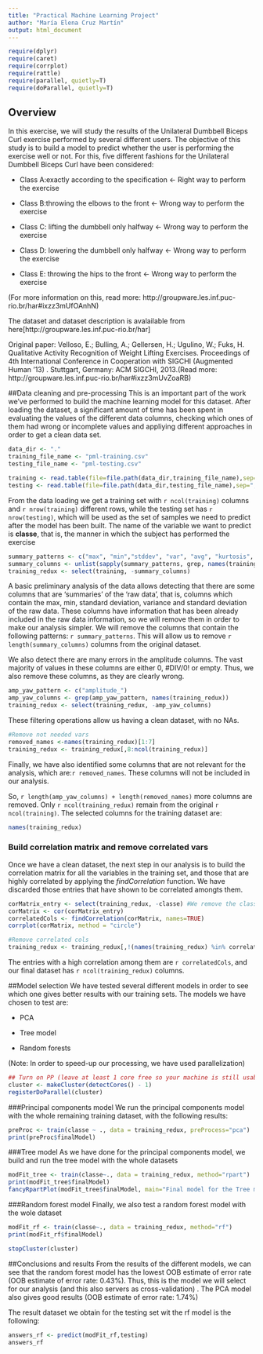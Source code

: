 ```yaml
---
title: "Practical Machine Learning Project"
author: "María Elena Cruz Martín"
output: html_document
---
```

```r
require(dplyr)
require(caret)
require(corrplot)
require(rattle)
require(parallel, quietly=T)
require(doParallel, quietly=T)
```

## Overview
In this exercise, we will study the results of the Unilateral Dumbbell Biceps Curl exercise performed by several different users. The objective of this study is to build a model to predict whether the user is performing the exercise well or not. For this, five different fashions for the Unilateral Dumbbell Biceps Curl have been considered:

* Class A:exactly according to the specification <- Right way to perform the exercise

* Class B:throwing the elbows to the front <- Wrong way to perform the exercise

* Class C: lifting the dumbbell only halfway <- Wrong way to perform the exercise

* Class D: lowering the dumbbell only halfway <- Wrong way to perform the exercise

* Class E: throwing the hips to the front <- Wrong way to perform the exercise

(For more information on this, read more: http://groupware.les.inf.puc-rio.br/har#ixzz3mUfOAnhN)

The dataset and dataset description is avalailable from here[http://groupware.les.inf.puc-rio.br/har]

Original paper: Velloso, E.; Bulling, A.; Gellersen, H.; Ugulino, W.; Fuks, H. Qualitative Activity Recognition of Weight Lifting Exercises. Proceedings of 4th International Conference in Cooperation with SIGCHI (Augmented Human '13) . Stuttgart, Germany: ACM SIGCHI, 2013.(Read more: http://groupware.les.inf.puc-rio.br/har#ixzz3mUvZoaRB)

##Data cleaning and pre-processing
This is an important part of the work we've performed to build the machine learning model for this dataset.  After loading the dataset, a significant amount of time has been spent in evaluating the values of the different data columns, checking which ones of them had wrong or incomplete values and appliying different approaches in order to get a clean data set. 

```r
data_dir <- "."
training_file_name <- "pml-training.csv"
testing_file_name <- "pml-testing.csv"

training <- read.table(file=file.path(data_dir,training_file_name),sep=",", header=TRUE)
testing <- read.table(file=file.path(data_dir,testing_file_name),sep=",", header=TRUE)
```

From the data loading we get a training set with `r ncol(training)` columns and  `r nrow(training)` different rows, while the testing set has `r nrow(testing)`, which will be used as the set of samples we need to predict after the model has been built. The name of the variable we want to predict is **classe**, that is, the manner in which the subject has performed the exercise

```r
summary_patterns <- c("max", "min","stddev", "var", "avg", "kurtosis", "skewness")
summary_columns <- unlist(sapply(summary_patterns, grep, names(training)))
training_redux <- select(training, -summary_columns)
```

A basic preliminary analysis of the data allows detecting that there are some columns that are 'summaries' of the 'raw data', that is, columns which contain the max, min, standard deviation, variance and standard deviation of the raw data. These columns have information that has been already included in the raw data information, so we will remove them in order to make our analysis simpler. We will remove the columns that contain the following patterns: `r summary_patterns`. This will allow us to remove `r length(summary_columns)` columns from the original dataset.

We also detect there are many errors in the amplitude columns. The vast majority of values in these columns are either 0, #DIV/0! or empty. Thus, we also remove these columns, as they are clearly wrong.
```r
amp_yaw_pattern <- c("amplitude_")
amp_yaw_columns <- grep(amp_yaw_pattern, names(training_redux))
training_redux <- select(training_redux, -amp_yaw_columns)
```

These filtering operations allow us having a clean dataset, with no NAs.

```r
#Remove not needed vars 
removed_names <-names(training_redux)[1:7]
training_redux <- training_redux[,8:ncol(training_redux)]
```
Finally, we have also identified some columns that are not relevant for the analysis, which are:`r removed_names`. These columns will not be included in our analysis. 

So, `r length(amp_yaw_columns) + length(removed_names)` more columns are removed. Only `r ncol(training_redux)` remain from the original `r ncol(training)`. The selected columns for the training dataset are:

```r
names(training_redux)
```

### Build correlation matrix and remove correlated vars
Once we have a clean dataset, the next step in our analysis is to build the correlation matrix for all the variables in the training set, and those that are highly correlated by applying the *findCorrelation* function. We have discarded those entries that have shown to be correlated amongts them. 

```r
corMatrix_entry <- select(training_redux, -classe) #We remove the classe column
corMatrix <- cor(corMatrix_entry)
correlatedCols <- findCorrelation(corMatrix, names=TRUE)
corrplot(corMatrix, method = "circle")

#Remove correlated cols 
training_redux <- training_redux[,!(names(training_redux) %in% correlatedCols)]
```

The entries with a high correlation among them are `r correlatedCols`, and our final dataset has `r ncol(training_redux)` columns.

##Model selection
We have tested several different models in order to see which one gives better results with our training sets. The models we have chosen to test are:

* PCA

* Tree model

* Random forests

(Note: In order to speed-up our processing, we have used parallelization)

```r
## Turn on PP (leave at least 1 core free so your machine is still usable when doing the calc)
cluster <- makeCluster(detectCores() - 1)
registerDoParallel(cluster)
```

###Principal components model
We run the principal components model with the whole remaining training dataset, with the following results: 
```r
preProc <- train(classe ~ ., data = training_redux, preProcess="pca")
print(preProc$finalModel)
```

###Tree model
As we have done for the principal components model, we build and run the tree model with the whole datasets
```r
modFit_tree <- train(classe~., data = training_redux, method="rpart")
print(modFit_tree$finalModel)
fancyRpartPlot(modFit_tree$finalModel, main="Final model for the Tree model")
```


###Random forest model
Finally, we also test a random forest model with the wole dataset
```r
modFit_rf <- train(classe~., data = training_redux, method="rf")
print(modFit_rf$finalModel)
```

```r
stopCluster(cluster)
```


##Conclusions and results
From the results of the different models, we can see that the random forest model has the lowest OOB estimate of error rate (OOB estimate of  error rate: 0.43%). Thus, this is the model we will select for our analysis (and this also servers as cross-validation) . The PCA model also gives good results (OOB estimate of  error rate: 1.74%)

The result dataset we obtain for the testing set wit the rf model is the following:
```r
answers_rf <- predict(modFit_rf,testing)
answers_rf
```







